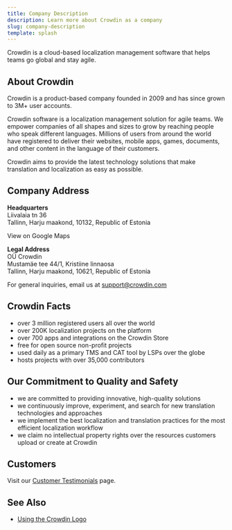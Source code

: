 ```yaml
---
title: Company Description
description: Learn more about Crowdin as a company
slug: company-description
template: splash
---
```



Crowdin is a cloud-based localization management software that helps teams go global and stay agile.

## About Crowdin

Crowdin is a product-based company founded in 2009 and has since grown to 3M+ user accounts.

Crowdin software is a localization management solution for agile teams. We empower companies of all shapes and sizes to grow by reaching people who speak different languages. Millions of users from around the world have registered to deliver their websites, mobile apps, games, documents, and other content in the language of their customers.

Crowdin aims to provide the latest technology solutions that make translation and localization as easy as possible.

## Company Address

**Headquarters**<br/>
Liivalaia tn 36<br/>
Tallinn, Harju maakond, 10132, Republic of Estonia

<LinkButton href="https://maps.app.goo.gl/BfLufSKBNKtWTw7A9" icon="external" target="_blank">View on Google Maps</LinkButton>

**Legal Address**<br/>
OÜ Crowdin<br/>
Mustamäe tee 44/1, Kristiine linnaosa<br/>
Tallinn, Harju maakond, 10621, Republic of Estonia

For general inquiries, email us at [support@crowdin.com](mailto:support@crowdin.com)

## Crowdin Facts

- over 3 million registered users all over the world
- over 200K localization projects on the platform
- over 700 apps and integrations on the Crowdin Store
- free for open source non-profit projects
- used daily as a primary TMS and CAT tool by LSPs over the globe
- hosts projects with over 35,000 contributors

## Our Commitment to Quality and Safety

- we are committed to providing innovative, high-quality solutions
- we continuously improve, experiment, and search for new translation technologies and approaches
- we implement the best localization and translation practices for the most efficient localization workflow
- we claim no intellectual property rights over the resources customers upload or create at Crowdin

## Customers

Visit our [Customer Testimonials](https://crowdin.com/page/customer-testimonials) page.

## See Also

- [Using the Crowdin Logo](/using-logo/)
